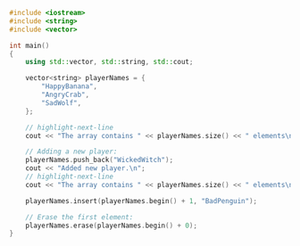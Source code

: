 ```cpp
#include <iostream>
#include <string>
#include <vector>

int main()
{
	using std::vector, std::string, std::cout;

	vector<string> playerNames = {
		"HappyBanana",
		"AngryCrab",
		"SadWolf",
	};

	// highlight-next-line
	cout << "The array contains " << playerNames.size() << " elements\n";

	// Adding a new player:
	playerNames.push_back("WickedWitch");
	cout << "Added new player.\n";
	// highlight-next-line
	cout << "The array contains " << playerNames.size() << " elements\n";

	playerNames.insert(playerNames.begin() + 1, "BadPenguin");

	// Erase the first element:
	playerNames.erase(playerNames.begin() + 0);
}
```